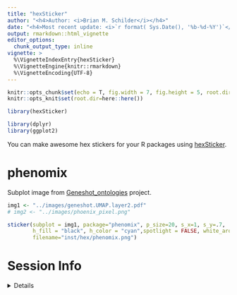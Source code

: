 ```yaml
---
title: "hexSticker"
author: "<h4>Author: <i>Brian M. Schilder</i></h4>" 
date: "<h4>Most recent update: <i>`r format( Sys.Date(), '%b-%d-%Y')`</i></h4>"
output: rmarkdown::html_vignette
editor_options: 
  chunk_output_type: inline
vignette: >
  %\VignetteIndexEntry{hexSticker}
  %\VignetteEngine{knitr::rmarkdown}
  %\VignetteEncoding{UTF-8}
---
```


```r
knitr::opts_chunk$set(echo = T, fig.width = 7, fig.height = 5, root.dir=here::here())
knitr::opts_knit$set(root.dir=here::here())
```

```r
library(hexSticker)

library(dplyr)
library(ggplot2)
```

You can make awesome hex stickers for your R packages using [hexSticker](https://github.com/GuangchuangYu/hexSticker). 

# phenomix

Subplot image from [Geneshot_ontologies](https://github.com/bschilder/Geneshot_ontologies) project.

```r
img1 <- "../images/geneshot.UMAP.layer2.pdf"
# img2 <- "../images/phoenix_pixel.png"

sticker(subplot = img1, package="phenomix", p_size=20, s_x=1, s_y=.7,  s_width = .8,
        h_fill = "black", h_color = "cyan",spotlight = FALSE, white_around_sticker=TRUE,
        filename="inst/hex/phenomix.png")

```


# Session Info 

<details> 

```r
utils::sessionInfo()
```

</details>  


